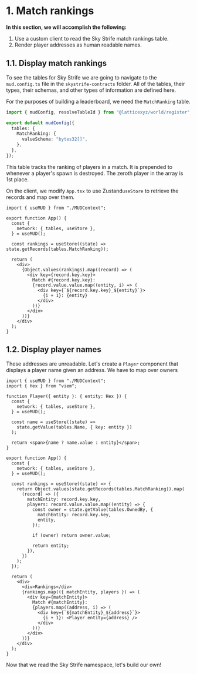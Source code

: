 
# 1. Match rankings

**In this section, we will accomplish the following:**

1. Use a custom client to read the Sky Strife match rankings table.
2. Render player addresses as human readable names.

## 1.1. Display match rankings

To see the tables for Sky Strife we are going to navigate to the `mud.config.ts` file in the `skystrife-contracts` folder. All of the tables, their types, their schemas, and other types of information are defined here.

For the purposes of building a leaderboard, we need the `MatchRanking` table.

<CollapseCode>

```ts filename="mud.config.ts" {5-7} copy showLineNumbers
import { mudConfig, resolveTableId } from "@latticexyz/world/register";

export default mudConfig({
  tables: {
    MatchRanking: {
      valueSchema: "bytes32[]",
    },
  },
});
```

</CollapseCode>

This table tracks the ranking of players in a match. It is prepended to whenever a player's spawn is destroyed. The zeroth player in the array is 1st place.

On the client, we modify `App.tsx` to use Zustand`useStore` to retrieve the records and map over them.

<CollapseCode>

```tsx filename="App.tsx" {8, 12-21} copy showLineNumbers
import { useMUD } from "./MUDContext";

export function App() {
  const {
    network: { tables, useStore },
  } = useMUD();

  const rankings = useStore((state) => state.getRecords(tables.MatchRanking));

  return (
    <div>
      {Object.values(rankings).map((record) => (
        <div key={record.key.key}>
          Match #{record.key.key}:
          {record.value.value.map((entity, i) => (
            <div key={`${record.key.key}_${entity}`}>
              {i + 1}: {entity}
            </div>
          ))}
        </div>
      ))}
    </div>
  );
}
```

</CollapseCode>

## 1.2. Display player names

These addresses are unreadable. Let's create a `Player` component that displays a player name given an address. We have to map over owners

<CollapseCode>

```tsx filename="App.tsx" {4-14, 21-37, 45-49} copy showLineNumbers
import { useMUD } from "./MUDContext";
import { Hex } from "viem";

function Player({ entity }: { entity: Hex }) {
  const {
    network: { tables, useStore },
  } = useMUD();

  const name = useStore((state) =>
    state.getValue(tables.Name, { key: entity })
  );

  return <span>{name ? name.value : entity}</span>;
}

export function App() {
  const {
    network: { tables, useStore },
  } = useMUD();

  const rankings = useStore((state) => {
    return Object.values(state.getRecords(tables.MatchRanking)).map(
      (record) => ({
        matchEntity: record.key.key,
        players: record.value.value.map((entity) => {
          const owner = state.getValue(tables.OwnedBy, {
            matchEntity: record.key.key,
            entity,
          });

          if (owner) return owner.value;

          return entity;
        }),
      })
    );
  });

  return (
    <div>
      <div>Rankings</div>
      {rankings.map(({ matchEntity, players }) => (
        <div key={matchEntity}>
          Match #{matchEntity}:
          {players.map((address, i) => (
            <div key={`${matchEntity}_${address}`}>
              {i + 1}: <Player entity={address} />
            </div>
          ))}
        </div>
      ))}
    </div>
  );
}
```

</CollapseCode>

Now that we read the Sky Strife namespace, let's build our own!
